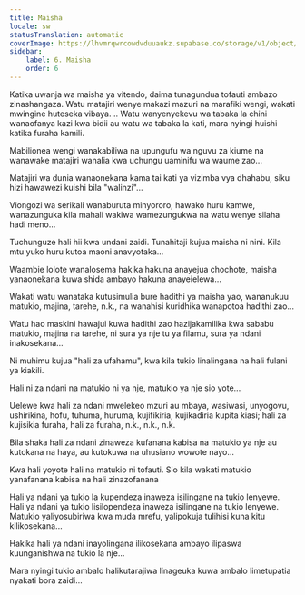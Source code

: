 ```yaml
---
title: Maisha
locale: sw
statusTranslation: automatic
coverImage: https://lhvmrqwrcowdvduuaukz.supabase.co/storage/v1/object/public/strapi-uploads/small_cover-tratado-de-psicologia-revolucionaria.webp-5e15e1cec4e0ebebcde5d7fc7565d8fd.webp
sidebar:
    label: 6. Maisha
    order: 6
---
```

Katika uwanja wa maisha ya vitendo, daima tunagundua tofauti ambazo zinashangaza. Watu matajiri wenye makazi mazuri na marafiki wengi, wakati mwingine huteseka vibaya. .. Watu wanyenyekevu wa tabaka la chini wanaofanya kazi kwa bidii au watu wa tabaka la kati, mara nyingi huishi katika furaha kamili.

Mabilionea wengi wanakabiliwa na upungufu wa nguvu za kiume na wanawake matajiri wanalia kwa uchungu uaminifu wa waume zao...

Matajiri wa dunia wanaonekana kama tai kati ya vizimba vya dhahabu, siku hizi hawawezi kuishi bila "walinzi"...

Viongozi wa serikali wanaburuta minyororo, hawako huru kamwe, wanazunguka kila mahali wakiwa wamezungukwa na watu wenye silaha hadi meno...

Tuchunguze hali hii kwa undani zaidi. Tunahitaji kujua maisha ni nini. Kila mtu yuko huru kutoa maoni anavyotaka...

Waambie lolote wanalosema hakika hakuna anayejua chochote, maisha yanaonekana kuwa shida ambayo hakuna anayeielewa...

Wakati watu wanataka kutusimulia bure hadithi ya maisha yao, wananukuu matukio, majina, tarehe, n.k., na wanahisi kuridhika wanapotoa hadithi zao...

Watu hao maskini hawajui kuwa hadithi zao hazijakamilika kwa sababu matukio, majina na tarehe, ni sura ya nje tu ya filamu, sura ya ndani inakosekana...

Ni muhimu kujua "hali za ufahamu", kwa kila tukio linalingana na hali fulani ya kiakili.

Hali ni za ndani na matukio ni ya nje, matukio ya nje sio yote...

Uelewe kwa hali za ndani mwelekeo mzuri au mbaya, wasiwasi, unyogovu, ushirikina, hofu, tuhuma, huruma, kujifikiria, kujikadiria kupita kiasi; hali za kujisikia furaha, hali za furaha, n.k., n.k., n.k.

Bila shaka hali za ndani zinaweza kufanana kabisa na matukio ya nje au kutokana na haya, au kutokuwa na uhusiano wowote nayo...

Kwa hali yoyote hali na matukio ni tofauti. Sio kila wakati matukio yanafanana kabisa na hali zinazofanana

Hali ya ndani ya tukio la kupendeza inaweza isilingane na tukio lenyewe. Hali ya ndani ya tukio lisilopendeza inaweza isilingane na tukio lenyewe. Matukio yaliyosubiriwa kwa muda mrefu, yalipokuja tulihisi kuna kitu kilikosekana...

Hakika hali ya ndani inayolingana ilikosekana ambayo ilipaswa kuunganishwa na tukio la nje...

Mara nyingi tukio ambalo halikutarajiwa linageuka kuwa ambalo limetupatia nyakati bora zaidi...

